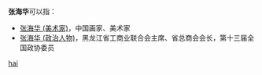 '''张海华'''可以指：
* [[张海华_(美术家)|张海华 (美术家)]]，中国画家、美术家
* [[张海华_(政治人物)|张海华 (政治人物)]]，黑龙江省工商业联合会主席、省总商会会长，第十三届全国政协委员

{{disambig}}

[[Category:三字张姓人名消歧义|hai]]